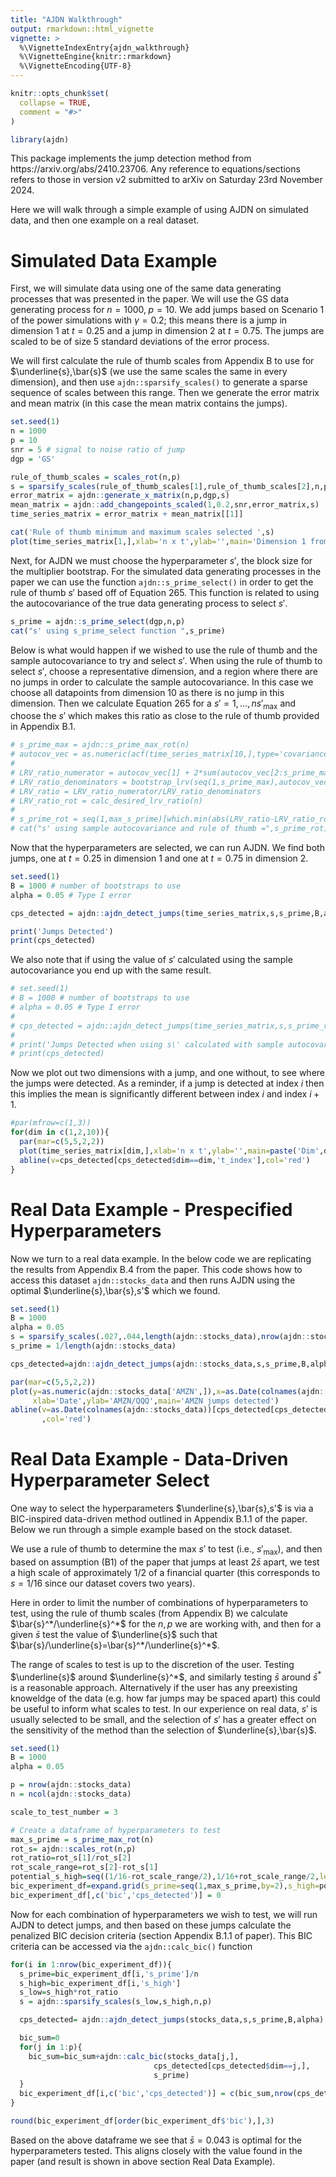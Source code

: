 ```yaml
---
title: "AJDN Walkthrough"
output: rmarkdown::html_vignette
vignette: >
  %\VignetteIndexEntry{ajdn_walkthrough}
  %\VignetteEngine{knitr::rmarkdown}
  %\VignetteEncoding{UTF-8}
---
```


```r
knitr::opts_chunk$set(
  collapse = TRUE,
  comment = "#>"
)
```

```r
library(ajdn)
```

This package implements the jump detection method from https://arxiv.org/abs/2410.23706. Any reference to equations/sections refers to those in version v2 submitted to arXiv on Saturday 23rd November 2024.

Here we will walk through a simple example of using AJDN on simulated data, and then one example on a real dataset.

# Simulated Data Example

First, we will simulate data using one of the same data generating processes that was presented in the paper. We will use the GS data generating process for $n=1000,\;p=10$. We add jumps based on Scenario 1 of the power simulations with $\gamma=0.2$; this means there is a jump in dimension 1 at $t=0.25$ and a jump in dimension 2 at $t=0.75$. The jumps are scaled to be of size 5 standard deviations of the error process.

We will first calculate the rule of thumb scales from Appendix B to use for $\underline{s},\bar{s}$ (we use the same scales the same in every dimension), and then use `ajdn::sparsify_scales()` to generate a sparse sequence of scales between this range. Then we generate the error matrix and mean matrix (in this case the mean matrix contains the jumps). 

```r
set.seed(1)
n = 1000
p = 10
snr = 5 # signal to noise ratio of jump
dgp = 'GS'

rule_of_thumb_scales = scales_rot(n,p)
s = sparsify_scales(rule_of_thumb_scales[1],rule_of_thumb_scales[2],n,p) 
error_matrix = ajdn::generate_x_matrix(n,p,dgp,s)
mean_matrix = ajdn::add_changepoints_scaled(1,0.2,snr,error_matrix,s)
time_series_matrix = error_matrix + mean_matrix[[1]]

cat('Rule of thumb minimum and maximum scales selected ',s)
plot(time_series_matrix[1,],xlab='n x t',ylab='',main='Dimension 1 from Simulated GS Process \n with a Single Jump',type='l',cex.main=0.8)
```

Next, for AJDN we must choose the hyperparameter $s'$, the block size for the multiplier bootstrap. For the simulated data generating processes in the paper we can use the function `ajdn::s_prime_select()` in order to get the rule of thumb $s'$ based off of Equation 265. This function is related to using the autocovariance of the true data generating process to select $s'$.

```r
s_prime = ajdn::s_prime_select(dgp,n,p)
cat("s' using s_prime_select function ",s_prime)
```

Below is what would happen if we wished to use the rule of thumb and the sample autocovariance to try and select $s'$. When using the rule of thumb to select $s'$, choose a representative dimension, and a region where there are no jumps in order to calculate the sample autocovariance. In this case we choose all datapoints from dimension 10 as there is no jump in this dimension. Then we calculate Equation 265 for a $s'=1,\dots,ns'_\text{max}$ and choose the $s'$ which makes this ratio as close to the rule of thumb provided in Appendix B.1.

```r
# s_prime_max = ajdn::s_prime_max_rot(n)
# autocov_vec = as.numeric(acf(time_series_matrix[10,],type='covariance',plot=FALSE)$acf) 
# 
# LRV_ratio_numerator = autocov_vec[1] + 2*sum(autocov_vec[2:s_prime_max])
# LRV_ratio_denominators = bootstrap_lrv(seq(1,s_prime_max),autocov_vec)
# LRV_ratio = LRV_ratio_numerator/LRV_ratio_denominators
# LRV_ratio_rot = calc_desired_lrv_ratio(n)
# 
# s_prime_rot = seq(1,max_s_prime)[which.min(abs(LRV_ratio-LRV_ratio_rot))]/n
# cat("s' using sample autocovariance and rule of thumb =",s_prime_rot)
```

Now that the hyperparameters are selected, we can run AJDN. We find both jumps, one at $t=0.25$ in dimension 1 and one at $t=0.75$ in dimension 2.

```r
set.seed(1)
B = 1000 # number of bootstraps to use
alpha = 0.05 # Type I error

cps_detected = ajdn::ajdn_detect_jumps(time_series_matrix,s,s_prime,B,alpha)

print('Jumps Detected')
print(cps_detected)
```

We also note that if using the value of $s'$ calculated using the sample autocovariance you end up with the same result.

```r
# set.seed(1)
# B = 1000 # number of bootstraps to use
# alpha = 0.05 # Type I error
# 
# cps_detected = ajdn::ajdn_detect_jumps(time_series_matrix,s,s_prime_rot,B,alpha)
# 
# print('Jumps Detected when using s\' calculated with sample autocovariance')
# print(cps_detected)
```

Now we plot out two dimensions with a jump, and one without, to see where the jumps were detected. As a reminder, if a jump is detected at index $i$ then this implies the mean is significantly different between index $i$ and index $i+1$.

```r
#par(mfrow=c(1,3))
for(dim in c(1,2,10)){
  par(mar=c(5,5,2,2))
  plot(time_series_matrix[dim,],xlab='n x t',ylab='',main=paste('Dim',dim),type='l')
  abline(v=cps_detected[cps_detected$dim==dim,'t_index'],col='red')
}
```

# Real Data Example - Prespecified Hyperparameters

Now we turn to a real data example. In the below code we are replicating the results from Appendix B.4 from the paper. This code shows how to access this dataset `ajdn::stocks_data` and then runs AJDN using the optimal $\underline{s},\bar{s},s'$ which we found.

```r
set.seed(1)
B = 1000
alpha = 0.05
s = sparsify_scales(.027,.044,length(ajdn::stocks_data),nrow(ajdn::stocks_data))
s_prime = 1/length(ajdn::stocks_data)

cps_detected=ajdn::ajdn_detect_jumps(ajdn::stocks_data,s,s_prime,B,alpha)

par(mar=c(5,5,2,2))
plot(y=as.numeric(ajdn::stocks_data['AMZN',]),x=as.Date(colnames(ajdn::stocks_data)),
     xlab='Date',ylab='AMZN/QQQ',main='AMZN jumps detected')
abline(v=as.Date(colnames(ajdn::stocks_data))[cps_detected[cps_detected$dim==which(rownames(stocks_data)=='AMZN'),'t_index']]
       ,col='red')
```

# Real Data Example - Data-Driven Hyperparameter Select

One way to select the hyperparameters $\underline{s},\bar{s},s'$ is via a BIC-inspired data-driven method outlined in Appendix B.1.1 of the paper. Below we run through a simple example based on the stock dataset.

We use a rule of thumb to determine the max $s'$ to test (i.e., $s'_{\text{max}}$), and then based on assumption (B1) of the paper that jumps at least $2\bar{s}$ apart, we test a high scale of approximately 1/2 of a financial quarter (this corresponds to $s=1/16$ since our dataset covers two years).

Here in order to limit the number of combinations of hyperparameters to test, using the rule of thumb scales (from Appendix B) we calculate $\bar{s}^*/\underline{s}^*$ for the $n,p$ we are working with, and then for a given $\bar{s}$ test the value of $\underline{s}$ such that $\bar{s}/\underline{s}=\bar{s}^*/\underline{s}^*$. 

The range of scales to test is up to the discretion of the user. Testing $\underline{s}$ around $\underline{s}^*$, and similarly testing $\bar{s}$ around $\bar{s}^*$ is a reasonable approach. Alternatively if the user has any preexisting knoweldge of the data (e.g. how far jumps may be spaced apart) this could be useful to inform what scales to test. In our experience on real data, $s'$ is usually selected to be small, and the selection of $s'$ has a greater effect on the sensitivity of the method than the selection of $\underline{s},\bar{s}$.

```r
set.seed(1)
B = 1000
alpha = 0.05

p = nrow(ajdn::stocks_data)
n = ncol(ajdn::stocks_data)

scale_to_test_number = 3

# Create a dataframe of hyperparameters to test
max_s_prime = s_prime_max_rot(n)
rot_s= ajdn::scales_rot(n,p)
rot_ratio=rot_s[1]/rot_s[2]
rot_scale_range=rot_s[2]-rot_s[1]
potential_s_high=seq((1/16-rot_scale_range/2),1/16+rot_scale_range/2,length.out=scale_to_test_number)
bic_experiment_df=expand.grid(s_prime=seq(1,max_s_prime,by=2),s_high=potential_s_high)
bic_experiment_df[,c('bic','cps_detected')] = 0
```

Now for each combination of hyperparameters we wish to test, we will run AJDN to detect jumps, and then based on these jumps calculate the penalized BIC decision criteria (section Appendix B.1.1 of paper). This BIC criteria can be accessed via the `ajdn::calc_bic()` function

```r
for(i in 1:nrow(bic_experiment_df)){
  s_prime=bic_experiment_df[i,'s_prime']/n
  s_high=bic_experiment_df[i,'s_high']
  s_low=s_high*rot_ratio
  s = ajdn::sparsify_scales(s_low,s_high,n,p)

  cps_detected= ajdn::ajdn_detect_jumps(stocks_data,s,s_prime,B,alpha)

  bic_sum=0
  for(j in 1:p){
    bic_sum=bic_sum+ajdn::calc_bic(stocks_data[j,],
                                cps_detected[cps_detected$dim==j,],
                                s_prime)
  }
  bic_experiment_df[i,c('bic','cps_detected')] = c(bic_sum,nrow(cps_detected))
}

round(bic_experiment_df[order(bic_experiment_df$'bic'),],3)
```

Based on the above dataframe we see that $\bar{s}=0.043$ is optimal for the hyperparameters tested. This aligns closely with the value found in the paper (and result is shown in above section Real Data Example).
